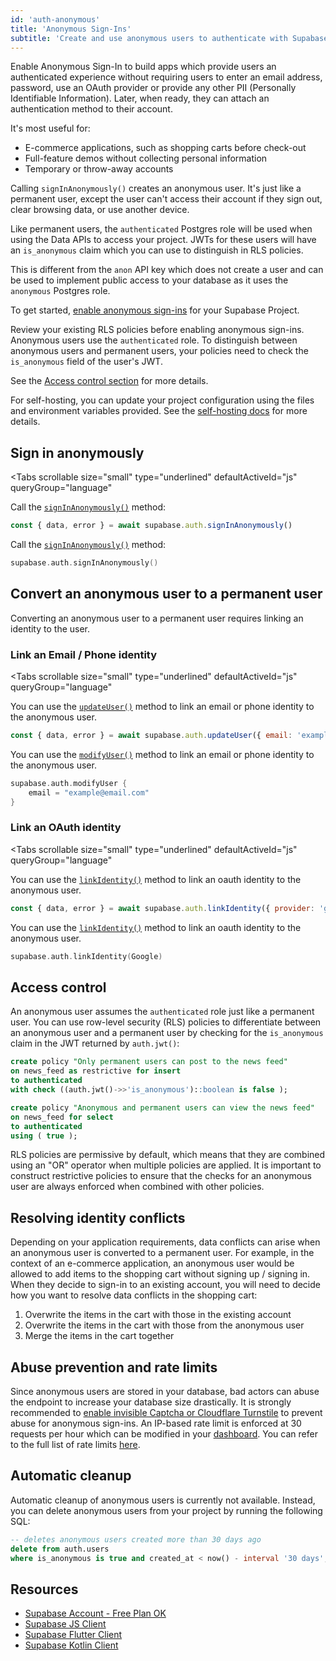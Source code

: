 ```yaml
---
id: 'auth-anonymous'
title: 'Anonymous Sign-Ins'
subtitle: 'Create and use anonymous users to authenticate with Supabase'
---
```


Enable Anonymous Sign-In to build apps which provide users an authenticated experience without requiring users to enter an email address, password, use an OAuth provider or provide any other PII (Personally Identifiable Information). Later, when ready, they can attach an authentication method to their account.

It's most useful for:

- E-commerce applications, such as shopping carts before check-out
- Full-feature demos without collecting personal information
- Temporary or throw-away accounts

<Admonition type="note" label="Anonymous user vs the anon key">

Calling `signInAnonymously()` creates an anonymous user. It's just like a permanent user, except the user can't access their account if they sign out, clear browsing data, or use another device.

Like permanent users, the `authenticated` Postgres role will be used when using the Data APIs to access your project. JWTs for these users will have an `is_anonymous` claim which you can use to distinguish in RLS policies.

This is different from the `anon` API key which does not create a user and can be used to implement public access to your database as it uses the `anonymous` Postgres role.

</Admonition>

To get started, [enable anonymous sign-ins](/dashboard/project/_/settings/auth) for your Supabase Project.

<Admonition type="caution">

Review your existing RLS policies before enabling anonymous sign-ins. Anonymous users use the `authenticated` role. To distinguish between anonymous users and permanent users, your policies need to check the `is_anonymous` field of the user's JWT.

See the [Access control section](#access-control) for more details.

</Admonition>

<Admonition type="note" label="Self hosting and local development">

For self-hosting, you can update your project configuration using the files and environment variables provided. See the [self-hosting docs](/docs/guides/self-hosting#configuration) for more details.

</Admonition>

## Sign in anonymously

<Tabs
  scrollable
  size="small"
  type="underlined"
  defaultActiveId="js"
  queryGroup="language"
>
<TabPanel id="js" label="JavaScript">

Call the [`signInAnonymously()`](/docs/reference/javascript/auth-signinanonymously) method:

```js
const { data, error } = await supabase.auth.signInAnonymously()
```

</TabPanel>
<TabPanel id="kotlin" label="Kotlin">

Call the [`signInAnonymously()`](/docs/reference/kotlin/auth-signinanonymously) method:

```kotlin
supabase.auth.signInAnonymously()
```

</TabPanel>
</Tabs>

## Convert an anonymous user to a permanent user

Converting an anonymous user to a permanent user requires linking an identity to the user.

### Link an Email / Phone identity

<Tabs
  scrollable
  size="small"
  type="underlined"
  defaultActiveId="js"
  queryGroup="language"
>
<TabPanel id="js" label="JavaScript">

You can use the [`updateUser()`](/docs/reference/javascript/auth-updateuser) method to link an email or phone identity to the anonymous user.

```js
const { data, error } = await supabase.auth.updateUser({ email: 'example@email.com' })
```

</TabPanel>
<TabPanel id="kotlin" label="Kotlin">

You can use the [`modifyUser()`](/docs/reference/kotlin/auth-updateuser) method to link an email or phone identity to the anonymous user.

```kotlin
supabase.auth.modifyUser {
    email = "example@email.com"
}
```

</TabPanel>
</Tabs>

### Link an OAuth identity

<Tabs
  scrollable
  size="small"
  type="underlined"
  defaultActiveId="js"
  queryGroup="language"
>
<TabPanel id="js" label="JavaScript">

You can use the [`linkIdentity()`](/docs/reference/javascript/auth-linkidentity) method to link an oauth identity to the anonymous user.

```js
const { data, error } = await supabase.auth.linkIdentity({ provider: 'google' })
```

</TabPanel>
<TabPanel id="kotlin" label="Kotlin">

You can use the [`linkIdentity()`](/docs/reference/kotlin/auth-linkidentity) method to link an oauth identity to the anonymous user.

```kotlin
supabase.auth.linkIdentity(Google)
```

</TabPanel>
</Tabs>

## Access control

An anonymous user assumes the `authenticated` role just like a permanent user. You can use row-level security (RLS) policies to differentiate between an anonymous user and a permanent user by checking for the `is_anonymous` claim in the JWT returned by `auth.jwt()`:

```sql
create policy "Only permanent users can post to the news feed"
on news_feed as restrictive for insert
to authenticated
with check ((auth.jwt()->>'is_anonymous')::boolean is false );

create policy "Anonymous and permanent users can view the news feed"
on news_feed for select
to authenticated
using ( true );
```

<Admonition variant="note" label="Use restrictive policies">

RLS policies are permissive by default, which means that they are combined using an "OR" operator when multiple policies are applied. It is important to construct restrictive policies to ensure that the checks for an anonymous user are always enforced when combined with other policies.

</Admonition>

## Resolving identity conflicts

Depending on your application requirements, data conflicts can arise when an anonymous user is converted to a permanent user. For example, in the context of an e-commerce application, an anonymous user would be allowed to add items to the shopping cart without signing up / signing in. When they decide to sign-in to an existing account, you will need to decide how you want to resolve data conflicts in the shopping cart:

1. Overwrite the items in the cart with those in the existing account
2. Overwrite the items in the cart with those from the anonymous user
3. Merge the items in the cart together

## Abuse prevention and rate limits

Since anonymous users are stored in your database, bad actors can abuse the endpoint to increase your database size drastically. It is strongly recommended to [enable invisible Captcha or Cloudflare Turnstile](/docs/guides/auth/auth-captcha) to prevent abuse for anonymous sign-ins. An IP-based rate limit is enforced at 30 requests per hour which can be modified in your [dashboard](/dashboard/project/_/auth/rate-limits). You can refer to the full list of rate limits [here](/docs/guides/platform/going-into-prod#rate-limiting-resource-allocation--abuse-prevention).

## Automatic cleanup

Automatic cleanup of anonymous users is currently not available. Instead, you can delete anonymous users from your project by running the following SQL:

```sql
-- deletes anonymous users created more than 30 days ago
delete from auth.users
where is_anonymous is true and created_at < now() - interval '30 days';
```

## Resources

- [Supabase Account - Free Plan OK](https://supabase.com)
- [Supabase JS Client](https://github.com/supabase/supabase-js)
- [Supabase Flutter Client](https://github.com/supabase/supabase-flutter)
- [Supabase Kotlin Client](https://github.com/supabase-community/supabase-kt)
